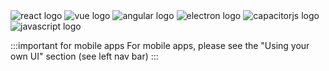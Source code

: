 <div style={{
  display: "flex",
  flexDirection: "row",
  alignItems: "center",
  justifyContent: "start",
  flexWrap: "wrap"
}}>
<img src="/img/logos/react.svg" alt="react logo" style={{width: "50px", margin: "0px", marginRight: "40px", marginTop: "10px"}}/>
<img src="/img/logos/vue.svg" alt="vue logo" style={{width: "50px", margin: "0px", marginRight: "40px", marginTop: "10px"}}/>
<img src="/img/logos/angular.svg" alt="angular logo" style={{width: "65px", margin: "0px", marginRight: "40px", marginTop: "10px"}}/>
<img src="/img/logos/electron.svg" alt="electron logo" style={{width: "60px", margin: "0px", marginRight: "40px", marginTop: "10px"}}/>
<img src="/img/logos/capacitor-js.svg" alt="capacitorjs logo" style={{width: "60px", margin: "0px", marginRight: "40px", marginTop: "10px"}}/>
<img src="/img/logos/js_logo.svg" alt="javascript logo" style={{width: "50px", margin: "0px", marginRight: "40px", marginTop: "10px"}}/>
</div>

:::important for mobile apps
For mobile apps, please see the "Using your own UI" section (see left nav bar)
:::